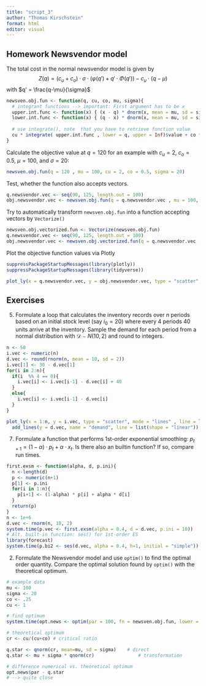 ```yaml
---
title: "script_3"
author: "Thomas Kirschstein"
format: html
editor: visual
---
```


## Homework Newsvendor model

The total cost in the normal newsvendor model is given by
$$ Z(q) = \left(c_u + c_o \right) \cdot \sigma \cdot \left( \varphi(q') + q' \cdot \Phi(q') \right) - c_u \cdot (q-\mu) $$ 
with $q' = \frac{q-\mu}{\sigma}$

```r
newsven.obj.fun <- function(q, cu, co, mu, sigma){
  # integrant functions --> important: First argument has to be x
  upper.int.func <- function(x) { (x - q) * dnorm(x, mean = mu, sd = sigma) }
  lower.int.func <- function(x) { (q - x) * dnorm(x, mean = mu, sd = sigma) }
  
  # use integrate(), note  that you have to retrieve function value
  cu * integrate( upper.int.func , lower = q, upper = Inf)$value + co * integrate( lower.int.func , lower = 0, upper = q)$value
}
```

Calculate the objective value at $q = 120$ for an example with $c_u = 2$, $c_o = 0.5$, $\mu = 100$, and $\sigma = 20$:

```r
newsven.obj.fun(q = 120 , mu = 100, cu = 2, co = 0.5, sigma = 20)
```
Test, whether the function also accepts vectors.

```r
q.newsvendor.vec <- seq(90, 125, length.out = 100)
obj.newsvendor.vec <- newsven.obj.fun(q = q.newsvendor.vec , mu = 100, cu = 2, co = 0.5, sigma = 20)
```

Try to automatically transform `newsven.obj.fun` into a function accepting vectors by `Vectorize()`

```r
newsven.obj.vectorized.fun <- Vectorize(newsven.obj.fun)
q.newsvendor.vec <- seq(90, 125, length.out = 100)
obj.newsvendor.vec <- newsven.obj.vectorized.fun(q = q.newsvendor.vec , mu = 100, cu = 2, co = 0.5, sigma = 20)
```

Plot the objective function values via Plotly

```r
suppressPackageStartupMessages(library(plotly))
suppressPackageStartupMessages(library(tidyverse))

plot_ly(x = q.newsvendor.vec, y = obj.newsvendor.vec, type = "scatter", mode ="line")

```

## Exercises

5. Formulate a loop that calculates the inventory records over $n$ periods based on an initial stock level (say $i_0 = 20$) where every 4 periods 40 units arrive at the inventory. Sample the demand for each period from a normal distribution with $\mathcal{D} \sim N(10, 2)$ and round to integers.

```r
n <- 50
i.vec <- numeric(n)
d.vec <- round(rnorm(n, mean = 10, sd = 2))
i.vec[1] <- 30 - d.vec[1]
for(i in 2:n){
  if(i  %% 4 == 0){
    i.vec[i] <- i.vec[i-1] - d.vec[i] + 40
  }
  else{
    i.vec[i] <- i.vec[i-1] - d.vec[i]
  }
}

plot_ly(x = 1:n, y = i.vec, type = "scatter", mode = "lines" , line = list(shape = "hv"), name = "inventory level") %>% 
  add_lines(y = d.vec, name = "demand", line = list(shape = "linear"))
```

7. Formulate a function that performs 1st-order exponential smoothing: $p_{t+1} = (1-\alpha) \cdot p_t + \alpha \cdot x_t$. Is there also an builtin function? If so, compare run times.

```r
first.exsm <- function(alpha, d, p.ini){
  n <-length(d)
  p <- numeric(n+1)
  p[1] <- p.ini
  for(i in 1:n){
    p[i+1] <- (1-alpha) * p[i] + alpha * d[i]
  }
  return(p)
}
n <- 1e+6
d.vec <- rnorm(n, 10, 2)
system.time(p.vec <- first.exsm(alpha = 0.4, d = d.vec, p.ini = 10))
# Alt. built-in function: ses() for 1st-order ES
library(forecast)
system.time(p.bi2 <- ses(d.vec, alpha = 0.4, h=1, initial = "simple"))
```


2. Formulate the Newsvendor model and use `optim()` to find the optimal order quantity. Compare the optimal solution found by `optim()` with the theoretical optimum.

```r
# example data
mu <- 100
sigma <- 20
co <- .25
cu <- 1

# find optimum
system.time(opt.news <- optim(par = 100, fn = newsven.obj.fun, lower = 0, upper = 200, method="L-BFGS-B", co = co, cu = cu, sigma = sigma, mu=mu))

# theoretical optimum
cr <- cu/(cu+co) # critical ratio

q.star <- qnorm(cr, mean=mu, sd = sigma) 	# direct
q.star <- mu + sigma * qnorm(cr) 			    # transformation

# difference numerical vs. theoretical optimum
opt.news$par - q.star
# --> quite close
```

